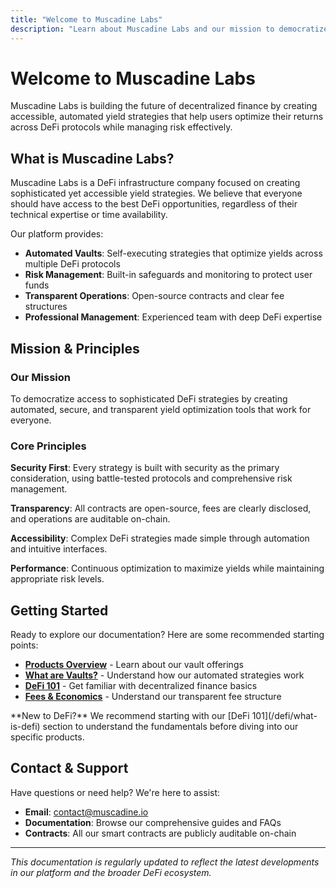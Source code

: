 ```yaml
---
title: "Welcome to Muscadine Labs"
description: "Learn about Muscadine Labs and our mission to democratize DeFi access through automated yield strategies."
---
```


# Welcome to Muscadine Labs

Muscadine Labs is building the future of decentralized finance by creating accessible, automated yield strategies that help users optimize their returns across DeFi protocols while managing risk effectively.

## What is Muscadine Labs?

Muscadine Labs is a DeFi infrastructure company focused on creating sophisticated yet accessible yield strategies. We believe that everyone should have access to the best DeFi opportunities, regardless of their technical expertise or time availability.

Our platform provides:

- **Automated Vaults**: Self-executing strategies that optimize yields across multiple DeFi protocols
- **Risk Management**: Built-in safeguards and monitoring to protect user funds
- **Transparent Operations**: Open-source contracts and clear fee structures
- **Professional Management**: Experienced team with deep DeFi expertise

## Mission & Principles

### Our Mission

To democratize access to sophisticated DeFi strategies by creating automated, secure, and transparent yield optimization tools that work for everyone.

### Core Principles

**Security First**: Every strategy is built with security as the primary consideration, using battle-tested protocols and comprehensive risk management.

**Transparency**: All contracts are open-source, fees are clearly disclosed, and operations are auditable on-chain.

**Accessibility**: Complex DeFi strategies made simple through automation and intuitive interfaces.

**Performance**: Continuous optimization to maximize yields while maintaining appropriate risk levels.

## Getting Started

Ready to explore our documentation? Here are some recommended starting points:

- **[Products Overview](/products/overview)** - Learn about our vault offerings
- **[What are Vaults?](/products/vaults)** - Understand how our automated strategies work
- **[DeFi 101](/defi/what-is-defi)** - Get familiar with decentralized finance basics
- **[Fees & Economics](/fees/performance-fee)** - Understand our transparent fee structure

<Callout type="info">
**New to DeFi?** We recommend starting with our [DeFi 101](/defi/what-is-defi) section to understand the fundamentals before diving into our specific products.
</Callout>

## Contact & Support

Have questions or need help? We're here to assist:

- **Email**: [contact@muscadine.io](mailto:contact@muscadine.io)
- **Documentation**: Browse our comprehensive guides and FAQs
- **Contracts**: All our smart contracts are publicly auditable on-chain

---

*This documentation is regularly updated to reflect the latest developments in our platform and the broader DeFi ecosystem.*
